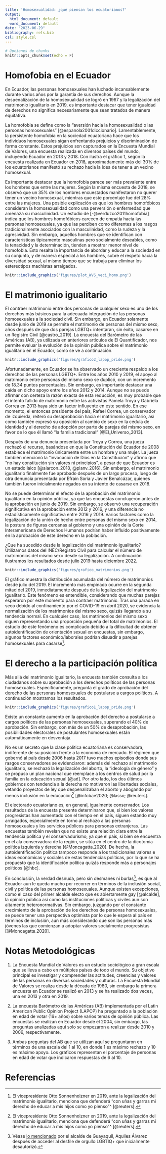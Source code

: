 ```yaml
---
title: 'Homosexualidad: ¿qué piensan los ecuatorianos?'
output:
  html_document: default
  word_document: default
date: "2023-06-29"
bibliography: refs.bib
csl: style.csl
---
```


```r
# Opciones de chunks
knitr::opts_chunk$set(echo = F)
```

# Homofobia en el Ecuador

En Ecuador, las personas homosexuales han luchado incansablemente durante varios años por la garantía de sus derechos. Aunque la despenalización de la homosexualidad se logró en 1997 y la legalización del matrimonio igualitario en 2019, es importante destacar que tener igualdad de derechos no significa necesariamente que sean tratados de manera equitativa.

La homofobia se define como la "aversión hacia la homosexualidad o las personas homosexuales" [@espanola2001diccionario]. Lamentablemente, la persistente homofobia en la sociedad ecuatoriana hace que los individuos homosexuales sigan enfrentando prejuicios y discriminación de forma constante. Estos prejuicios son capturados en la Encuesta Mundial de Valores, una encuesta realizada en diversos países del mundo, incluyendo Ecuador en 2013 y 2018. Con ilustra el gráfico 1, según la encuesta realizada en Ecuador en 2018, aproximadamente más del 30% de los ecuatorianos manifestó su rechazo hacia la idea de tener a un vecino homosexual.

Es importante destacar que la homofobia parece ser más prevalente entre los hombres que entre las mujeres. Según la misma encuesta de 2018, se observó que un 35% de los hombres encuestados manifestaron no querer tener un vecino homosexual, mientras que este porcentaje fue del 28% entre las mujeres. Una posible explicación es que los hombres homofóbicos consideran la homosexualidad como una perversión o enfermedad que amenaza su masculinidad. Un estudio de [-@verduzco2011homofobia] indica que los hombres homofóbicos carecen de empatía hacia las personas homosexuales, ya que las perciben como diferentes a los rasgos tradicionalmente asociados con la masculinidad, como la rudeza y la agresividad. Sin embargo, aquellos hombres que se identifican con características típicamente masculinas pero socialmente deseables, como la tenacidad y la determinación, tienden a mostrar menor nivel de homofobia. Esto resalta la importancia de abordar y educar a la sociedad en su conjunto, y de manera especial a los hombres, sobre el respeto hacia la diversidad sexual, al mismo tiempo que se trabaja para eliminar los estereotipos machistas arraigados.

```r
knitr::include_graphics('figures/plot_WVS_veci_homo.png')
```

# El matrimonio igualitario

El contraer matrimonio entre dos personas de cualquier sexo es uno de los derechos más básicos para la adecuada integración de las personas homosexuales a la sociedad civil. Sin embargo, en Ecuador solamente desde junio de 2019 se permite el matrimonio de personas del mismo sexo, años después de que dos parejas LGBTQ+ intentaran, sin éxito, casarse en un Registro Civil [@castro_2019]. La encuesta del Barómetro de las Américas (AB), ya utilizada en anteriores artículos de El Quantificador, nos permite evaluar la evolución de la opinión pública sobre el matrimonio igualitario en el Ecuador, como se ve a continuación.

```r
knitr::include_graphics('figures/grafico2_lapop_pride.png')
```

Afortunadamente, en Ecuador se ha observado un creciente respaldo a los derechos de las personas LGBTQ+. Entre los años 2010 y 2019, el apoyo al matrimonio entre personas del mismo sexo se duplicó, con un incremento de 18.34 puntos porcentuales. Sin embargo, es importante destacar una caída en dicho apoyo entre los años 2012 y 2014. Aunque no se puede afirmar con certeza la razón exacta de esta reducción, es muy probable que el intento fallido de matrimonio entre las activistas Pamela Troya y Gabriela Correa en 2013 haya sido un factor influyente en este sentido. En ese momento, el entonces presidente del país, Rafael Correa, un conservador de izquierda, reiteró su desaprobación hacia el matrimonio igualitario, así como también expresó su oposición al cambio de sexo en la cédula de identidad y al derecho de adopción por parte de parejas del mismo sexo, en favor de lo que él llamó "la familia tradicional" [@El_Universo_2013].

Después de una denuncia presentada por Troya y Correa, una jueza rechazó el recurso, basándose en que la Constitución del Ecuador de 2008 establece el matrimonio únicamente entre un hombre y una mujer. La jueza también mencionó la "invocación de Dios en la Constitución" y afirmó que "no hay constitución sin valores ni principios", a pesar de que Ecuador es un estado laico [@alarcon_2018, @planv_2016]. Sin embargo, el matrimonio igualitario finalmente fue aprobado después de un largo proceso, luego de otra denuncia presentada por Efraín Soria y Javier Benalcázar, quienes también fueron inicialmente negados en su intento de casarse en 2018.

No se puede determinar el efecto de la aprobación del matrimonio igualitario en la opinión pública, ya que las encuestas concluyeron antes de la aprobación en junio de 2019. Sin embargo, se observó una recuperación significativa en la aprobación entre 2012 y 2016, y una diferencia no estadísticamente significativa entre 2016 y 2019. Varios factores como la legalización de la unión de hecho entre personas del mismo sexo en 2014, la postura de figuras cercanas al gobierno y una opinión de la Corte Interamericana de Derechos Humanos podrían haber influido positivamente en la aprobación de este derecho en la población.

¿Que ha sucedido desde la legalización del matrimonio igualitario? Utilizamos datos del INEC/Registro Civil para calcular el número de matrimonios del mismo sexo desde su legalización. A continuación ilustramos los resultados desde julio 2019 hasta diciembre 2022.

```r
knitr::include_graphics('figures/grafico_matrimonios.png')
```

El gráfico muestra la distribución acumulada del número de matrimonios desde julio del 2019. El incremento más empinado ocurre en la segunda mitad del 2019, inmediatamente después de la legalización del matrimonio igualitario. Este fenómeno es entendible, considerando que muchas parejas esperaron por este momento para contraer matrimonio. Tras una parada en seco debido al confinamiento por el COVID-19 en abril 2020, se evidencia la normalización de los matrimonios del mismo sexo, quizás llegando a su tendencia normal. En cualquier caso, los matrimonios del mismo sexo siguen representando una proporción pequeña del total de matrimonios. El estudio de este fenómeno es complicado debido a la dificultad de obtener autoidentificación de orientación sexual en encuestas, sin embargo, algunos factores económico/laborales podrían disuadir a parejas homosexuales para casarse[^2].

[^2]: Brown (1998) demuestra las diferencias de ingresos entre parejas homosexuales y heterosexuales, en donde las últimas ganan más [@Brown_1998]. Contraer matrimonio podría acentuar la discriminación si la pareja ha mantenido en secreto su relación.

# El derecho a la participación política

Más allá del matrimonio igualitario, la encuesta también consulta a los ciudadanos sobre su aprobación a los derechos políticos de las personas homosexuales. Específicamente, pregunta el grado de aprobación del derecho de las personas homosexuales de postularse a cargos políticos. A continuación mostramos los resultados.

```r
knitr::include_graphics('figures/grafico1_lapop_pride.png')
```

Existe un constante aumento en la aprobación del derecho a postularse a cargos políticos de las personas homosexuales, superando el 40% de aprobación. Sin embargo, con más de un 50% de desaprobación, las posibilidades electorales de postulantes homosexuales están automáticamente en desventaja.

No es un secreto que la clase política ecuatoriana es conservadora, indiferente de su posición frente a la economía de mercado. El régimen que gobernó al país desde 2006 hasta 2017 tuvo muchos episodios donde sus rasgos conservadores se evidenciaron: además del rechazo al matrimonio igualitario, se rechazó la legalización del aborto, la "ideología de género" y se propuso un plan nacional que reemplace a los centros de salud por la familia en la educación sexual [@ad]. Por otro lado, los dos últimos gobiernos con tendencia a la derecha no motivaron las libertades sociales, vetando proyectos de ley que despenalizaban el aborto y abogando por menos inclusión en la educación[^2] [@infobae2020; @lasso; @reuters].

[^2]: El vicepresidente Otto Sonnenholzner en 2019, ante la legalización del matrimonio igualitario, menciona que defenderá "con uñas y garras mi derecho de educar a mis hijos como yo pienso"\^ [@reuters].

El electorado ecuatoriano es, en general, igualmente conservador. Los resultados de la encuesta presente determinaron que, si bien los valores progresistas han aumentado con el tiempo en el país, siguen estando muy arraigados, especialmente en torno al rechazo a las personas homosexuales y los servicios públicos para personas extranjeras. Las encuestas también revelan que no existe una relación clara entre la tendencia política y el conservadurismo, ya que el país, si bien se encuentra en el ala conservadora de la región, se sitúa en el centro de la dicotomía política izquierda y derecha [@Moncagatta.2020]. De hecho, la autoidentificación política tampoco responde a los tradicionales valores e ideas económicas y sociales de estas tendencias políticas, por lo que se ha propuesto que la identificación política quizás responde más a personajes políticos [@hbc].

En conclusión, la verdad desnuda, pero sin desmanes ni burlas[^3], es que al Ecuador aun le queda mucho por recorrer en términos de la inclusión social, civil y política de las personas homosexuales. Aunque existen excepciones, como el caso del primer alcalde electo que es abiertamente gay [@alcalde], la opinión pública así como las instituciones políticas y civiles aun son altamente heteronormativas. Sin embargo, juzgando por el constante crecimiento de la aprobación de los derechos de personas homosexuales, se puede tener una perspectiva optimista por lo que le espera al país en términos de inclusión, aun más considerando que son las personas más jóvenes las que comienzan a adoptar valores socialmente progresistas [@Moncagatta.2020].

[^3]: Véase [lo mencionado](https://www.eluniverso.com/noticias/informes/no-desmanes-no-desnudos-ni-burlas-dijo-el-alcalde-aquiles-alvarez-tras-acuerdo-con-colectivo-lgbtiq-para-que-lmarcha-del-orgullo-se-realice-en-el-centro-de-guayaquil-nota/) por el alcalde de Guayaquil, Aquiles Álvarez después de acceder al desfile de orgullo LGBTIQ+ que inicialmente desautorizó.

# Notas Metodológicas

1. La Encuesta Mundial de Valores es un estudio sociológico a gran escala que se lleva a cabo en múltiples países de todo el mundo. Su objetivo principal es investigar y comprender las actitudes, creencias y valores de las personas en diversas sociedades y culturas. La Encuesta Mundial de Valores se realiza desde la década de 1980, sin embargo la primera encuesta en Ecuador se realizó en 2013 y se ha realizado dos veces, una en 2013 y otra en 2019.

2.  La encuesta Barómetro de las Américas (AB) implementada por el Latin American Public Opinion Project (LAPOP) ha preguntado a la población en edad de votar (16+ años) sobre varios temas de opinión pública. Las encuestas se realizan en Ecuador desde el 2004, sin embargo, las preguntas analizadas aquí solo se empezaron a realizar desde 2010 y 2006, respectivamente.

3.  Ambas preguntas del AB que se utilizan aquí se preguntaron en términos de una escala del 1 al 10, en donde 1 es máximo rechazo y 10 es máximo apoyo. Los gráficos representan el porcentaje de personas en edad de votar que indicaron respuestas de 6 al 10.

# Referencias

